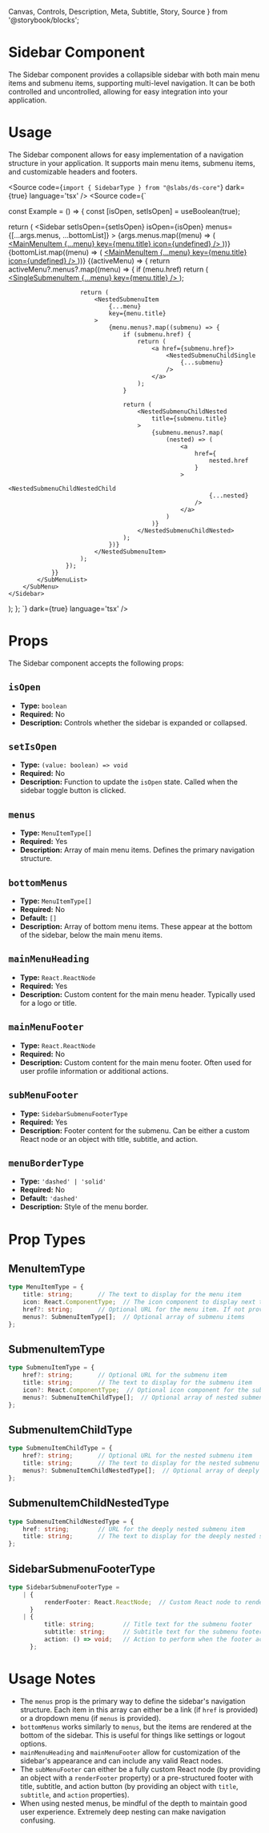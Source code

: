   Canvas,
  Controls,
  Description,
  Meta,
  Subtitle,
  Story,
  Source
} from '@storybook/blocks';


<Meta of={SidebarStories} title='Components/Sidebar' />

# Sidebar Component

The Sidebar component provides a collapsible sidebar with both main menu items and submenu items, supporting multi-level navigation. It can be both controlled and uncontrolled, allowing for easy integration into your application.

# Usage

The Sidebar component allows for easy implementation of a navigation structure in your application. It supports main menu items, submenu items, and customizable headers and footers.

<Canvas>
 <Story of={SidebarStories.Example} />
</Canvas>

<Source code={`import { SidebarType } from "@slabs/ds-core"`} dark={true} language='tsx' />
<Source code={`

const Example = () => {
  const [isOpen, setIsOpen] = useBoolean(true); 

  return (
    <Sidebar
      setIsOpen={setIsOpen}
      isOpen={isOpen}
      menus={[...args.menus, ...bottomList]}
    >
        <MainMenu>
            <MainMenuTopList>
                {args.menus.map((menu) => (
                    <a href={menu.href}>
                        <MainMenuItem
                            {...menu}
                            key={menu.title}
                            icon={undefined}
                        />
                    </a>
                ))}
            </MainMenuTopList>
            <MainMenuBottomList>
                {bottomList.map((menu) => (
                    <a href={menu.href}>
                        <MainMenuItem
                            {...menu}
                            key={menu.title}
                            icon={undefined}
                        />
                    </a>
                ))}
            </MainMenuBottomList>
        </MainMenu>
        <SubMenu>
            <SubMenuTitle />
            <SubMenuList>
                {(activeMenu) => {
                    return activeMenu?.menus?.map((menu) => {
                        if (menu.href)
                            return (
                                <a href={menu.href}>
                                    <SingleSubmenuItem
                                        {...menu}
                                        key={menu.title}
                                    />
                                </a>
                            );

                        return (
                            <NestedSubmenuItem
                                {...menu}
                                key={menu.title}
                            >
                                {menu.menus?.map((submenu) => {
                                    if (submenu.href) {
                                        return (
                                            <a href={submenu.href}>
                                                <NestedSubmenuChildSingle
                                                    {...submenu}
                                                />
                                            </a>
                                        );
                                    }

                                    return (
                                        <NestedSubmenuChildNested
                                            title={submenu.title}
                                        >
                                            {submenu.menus?.map(
                                                (nested) => (
                                                    <a
                                                        href={
                                                            nested.href
                                                        }
                                                    >
                                                        <NestedSubmenuChildNestedChild
                                                            {...nested}
                                                        />
                                                    </a>
                                                )
                                            )}
                                        </NestedSubmenuChildNested>
                                    );
                                })}
                            </NestedSubmenuItem>
                        );
                    });
                }}
            </SubMenuList>
        </SubMenu>
    </Sidebar>
  );
};
`} dark={true} language='tsx' />

# Props

The Sidebar component accepts the following props:

## `isOpen`
- **Type:** `boolean`
- **Required:** No
- **Description:** Controls whether the sidebar is expanded or collapsed.

## `setIsOpen`
- **Type:** `(value: boolean) => void`
- **Required:** No
- **Description:** Function to update the `isOpen` state. Called when the sidebar toggle button is clicked.

## `menus`
- **Type:** `MenuItemType[]`
- **Required:** Yes
- **Description:** Array of main menu items. Defines the primary navigation structure.

## `bottomMenus`
- **Type:** `MenuItemType[]`
- **Required:** No
- **Default:** `[]`
- **Description:** Array of bottom menu items. These appear at the bottom of the sidebar, below the main menu items.

## `mainMenuHeading`
- **Type:** `React.ReactNode`
- **Required:** Yes
- **Description:** Custom content for the main menu header. Typically used for a logo or title.

## `mainMenuFooter`
- **Type:** `React.ReactNode`
- **Required:** No
- **Description:** Custom content for the main menu footer. Often used for user profile information or additional actions.

## `subMenuFooter`
- **Type:** `SidebarSubmenuFooterType`
- **Required:** Yes
- **Description:** Footer content for the submenu. Can be either a custom React node or an object with title, subtitle, and action.

## `menuBorderType`
- **Type:** `'dashed' | 'solid'`
- **Required:** No
- **Default:** `'dashed'`
- **Description:** Style of the menu border.

# Prop Types

## MenuItemType

```typescript
type MenuItemType = {
    title: string;       // The text to display for the menu item
    icon: React.ComponentType;  // The icon component to display next to the title
    href?: string;       // Optional URL for the menu item. If not provided, it's treated as a dropdown trigger.
    menus?: SubmenuItemType[];  // Optional array of submenu items
};
```

## SubmenuItemType

```typescript
type SubmenuItemType = {
    href?: string;       // Optional URL for the submenu item
    title: string;       // The text to display for the submenu item
    icon?: React.ComponentType;  // Optional icon component for the submenu item
    menus?: SubmenuItemChildType[];  // Optional array of nested submenu items
};
```

## SubmenuItemChildType

```typescript
type SubmenuItemChildType = {
    href?: string;       // Optional URL for the nested submenu item
    title: string;       // The text to display for the nested submenu item
    menus?: SubmenuItemChildNestedType[];  // Optional array of deeply nested submenu items
};
```

## SubmenuItemChildNestedType

```typescript
type SubmenuItemChildNestedType = {
    href: string;        // URL for the deeply nested submenu item
    title: string;       // The text to display for the deeply nested submenu item
};
```

## SidebarSubmenuFooterType

```typescript
type SidebarSubmenuFooterType =
    | {
          renderFooter: React.ReactNode;  // Custom React node to render as the submenu footer
      }
    | {
          title: string;        // Title text for the submenu footer
          subtitle: string;     // Subtitle text for the submenu footer
          action: () => void;   // Action to perform when the footer action button is clicked
      };
```

# Usage Notes

- The `menus` prop is the primary way to define the sidebar's navigation structure. Each item in this array can either be a link (if `href` is provided) or a dropdown menu (if `menus` is provided).
- `bottomMenus` works similarly to `menus`, but the items are rendered at the bottom of the sidebar. This is useful for things like settings or logout options.
- `mainMenuHeading` and `mainMenuFooter` allow for customization of the sidebar's appearance and can include any valid React nodes.
- The `subMenuFooter` can either be a fully custom React node (by providing an object with a `renderFooter` property) or a pre-structured footer with title, subtitle, and action button (by providing an object with `title`, `subtitle`, and `action` properties).
- When using nested menus, be mindful of the depth to maintain good user experience. Extremely deep nesting can make navigation confusing.